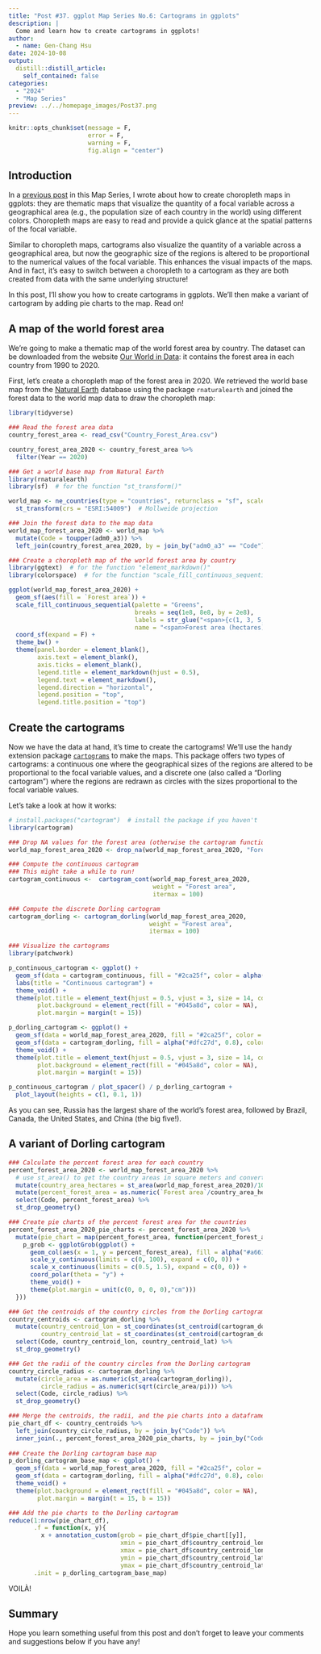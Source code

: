 ```yaml
---
title: "Post #37. ggplot Map Series No.6: Cartograms in ggplots"
description: |
  Come and learn how to create cartograms in ggplots!
author:
  - name: Gen-Chang Hsu
date: 2024-10-08
output:
  distill::distill_article:
    self_contained: false
categories:
  - "2024"
  - "Map Series"
preview: ../../homepage_images/Post37.png
---
```


<!-- Webpage style -->

<style>
d-article a {
  color: #2780e3 !important;
  border-bottom: none !important;
}

d-article a:hover {
  color: #2780e3 !important;
  border-bottom: 2px solid !important;
}

d-byline {
  margin-left: -10% !important;
}

d-title {
  margin-left: -10%;
}

d-title h1{
  font-size: 45px;
  width: 130%;
}

d-article {
  margin-left: -10%;
}

p {
  width: 120%;
}

d-article h2 {
  width: 120%;
}

d-article h3 {
  width: 120%;
  font-size: 28px;
}

div.article-footer{
  width: 120%;
}

d-article div.sourceCode { 
  width: 120% !important;
}

d-article pre { 
  width: 120% !important;
}

div.l-body {
  width: 120% !important;
}

d-article table thead tr {
  height: 60px !important;
  width: 210px !important;
}

d-article table thead th {
  height: 60px !important;
  font-size: 22px !important;
  width: 210px !important;
}

d-article table tbody tr td {
  font-size: 21px !important;
  height: 60px !important;
  text-align: center !important;
  width: 210px !important;
}

div.l-body img {
    margin-right: 30% !important;
}

</style>

<head>
  <base target="_blank">
</head>

```r
knitr::opts_chunk$set(message = F, 
                      error = F, 
                      warning = F,
                      fig.align = "center")

```

<!-- Start of the article -->

## Introduction

In a [previous post](https://genchanghsu.github.io/ggGallery/posts/2023-03-09-post-25-ggplot-map-series-no1-basic-ggplot-maps/) in this Map Series, I wrote about how to create choropleth maps in ggplots: they are thematic maps that visualize the quantity of a focal variable across a geographical area (e.g., the population size of each country in the world) using different colors. Choropleth maps are easy to read and provide a quick glance at the spatial patterns of the focal variable.

Similar to choropleth maps, cartograms also visualize the quantity of a variable across a geographical area, but now the geographic size of the regions is altered to be proportional to the numerical values of the focal variable. This enhances the visual impacts of the maps. And in fact, it's easy to switch between a choropleth to a cartogram as they are both created from data with the same underlying structure!

In this post, I'll show you how to create cartograms in ggplots. We'll then make a variant of cartogram by adding pie charts to the map. Read on!


## A map of the world forest area

We're going to make a thematic map of the world forest area by country. The dataset can be downloaded from the website [Our World in Data](https://ourworldindata.org/forest-area): it contains the forest area in each country from 1990 to 2020.

First, let's create a choropleth map of the forest area in 2020. We retrieved the world base map from the [Natural Earth](https://www.naturalearthdata.com/) database using the package `rnaturalearth` and joined the forest data to the world map data to draw the choropleth map:

```r
library(tidyverse)

### Read the forest area data
country_forest_area <- read_csv("Country_Forest_Area.csv")

country_forest_area_2020 <- country_forest_area %>% 
  filter(Year == 2020)

### Get a world base map from Natural Earth
library(rnaturalearth)
library(sf)  # for the function "st_transform()"

world_map <- ne_countries(type = "countries", returnclass = "sf", scale = 110) %>%
  st_transform(crs = "ESRI:54009")  # Mollweide projection

### Join the forest data to the map data
world_map_forest_area_2020 <- world_map %>% 
  mutate(Code = toupper(adm0_a3)) %>% 
  left_join(country_forest_area_2020, by = join_by("adm0_a3" == "Code"))

### Create a choropleth map of the world forest area by country
library(ggtext)  # for the function "element_markdown()"
library(colorspace)  # for the function "scale_fill_continuous_sequential()"

ggplot(world_map_forest_area_2020) + 
  geom_sf(aes(fill = `Forest area`)) + 
  scale_fill_continuous_sequential(palette = "Greens",
                                   breaks = seq(1e8, 8e8, by = 2e8), 
                                   labels = str_glue("<span>{c(1, 3, 5, 7)}×10^8^</span>"), 
                                   name = "<span>Forest area (hectares)</span>") + 
  coord_sf(expand = F) + 
  theme_bw() + 
  theme(panel.border = element_blank(),
        axis.text = element_blank(),
        axis.ticks = element_blank(),
        legend.title = element_markdown(hjust = 0.5),
        legend.text = element_markdown(),
        legend.direction = "horizontal",
        legend.position = "top",
        legend.title.position = "top")

```

## Create the cartograms

Now we have the data at hand, it's time to create the cartograms! We'll use the handy extension package [`cartograms`](https://sjewo.github.io/cartogram/) to make the maps. This package offers two types of cartograms: a continuous one where the geographical sizes of the regions are altered to be proportional to the focal variable values, and a discrete one (also called a "Dorling cartogram") where the regions are redrawn as circles with the sizes proportional to the focal variable values.

Let's take a look at how it works:

```r
# install.packages("cartogram")  # install the package if you haven't
library(cartogram)

### Drop NA values for the forest area (otherwise the cartogram function will throw an error)
world_map_forest_area_2020 <- drop_na(world_map_forest_area_2020, "Forest area")

### Compute the continuous cartogram
### This might take a while to run!
cartogram_continuous <-  cartogram_cont(world_map_forest_area_2020, 
                                        weight = "Forest area", 
                                        itermax = 100)

### Compute the discrete Dorling cartogram
cartogram_dorling <- cartogram_dorling(world_map_forest_area_2020, 
                                       weight = "Forest area",
                                       itermax = 100)

### Visualize the cartograms
library(patchwork)

p_continuous_cartogram <- ggplot() + 
  geom_sf(data = cartogram_continuous, fill = "#2ca25f", color = alpha("#b2e2e2", 0.75)) +
  labs(title = "Continuous cartogram") + 
  theme_void() + 
  theme(plot.title = element_text(hjust = 0.5, vjust = 3, size = 14, color = "grey"),
        plot.background = element_rect(fill = "#045a8d", color = NA),
        plot.margin = margin(t = 15))

p_dorling_cartogram <- ggplot() + 
  geom_sf(data = world_map_forest_area_2020, fill = "#2ca25f", color = alpha("#b2e2e2", 0.5)) + 
  geom_sf(data = cartogram_dorling, fill = alpha("#dfc27d", 0.8), color = alpha("#a6611a", 0.8)) +   labs(title = "Dorling cartogram") + 
  theme_void() + 
  theme(plot.title = element_text(hjust = 0.5, vjust = 3, size = 14, color = "grey"),
        plot.background = element_rect(fill = "#045a8d", color = NA),
        plot.margin = margin(t = 15))

p_continuous_cartogram / plot_spacer() / p_dorling_cartogram + 
  plot_layout(heights = c(1, 0.1, 1))

```

As you can see, Russia has the largest share of the world's forest area, followed by Brazil, Canada, the United States, and China (the big five!).

## A variant of Dorling cartogram



```r
### Calculate the percent forest area for each country
percent_forest_area_2020 <- world_map_forest_area_2020 %>% 
  # use st_area() to get the country areas in square meters and convert them to hectares
  mutate(country_area_hectares = st_area(world_map_forest_area_2020)/10000) %>%  
  mutate(percent_forest_area = as.numeric(`Forest area`/country_area_hectares*100)) %>% 
  select(Code, percent_forest_area) %>% 
  st_drop_geometry()

### Create pie charts of the percent forest area for the countries
percent_forest_area_2020_pie_charts <- percent_forest_area_2020 %>% 
  mutate(pie_chart = map(percent_forest_area, function(percent_forest_area){
    p_grob <- ggplotGrob(ggplot() + 
      geom_col(aes(x = 1, y = percent_forest_area), fill = alpha("#a6611a", 0.8), width = 1) + 
      scale_y_continuous(limits = c(0, 100), expand = c(0, 0)) + 
      scale_x_continuous(limits = c(0.5, 1.5), expand = c(0, 0)) + 
      coord_polar(theta = "y") + 
      theme_void() +
      theme(plot.margin = unit(c(0, 0, 0, 0),"cm")))
  }))

### Get the centroids of the country circles from the Dorling cartogram
country_centroids <- cartogram_dorling %>% 
  mutate(country_centroid_lon = st_coordinates(st_centroid(cartogram_dorling)$geometry)[, 1],
         country_centroid_lat = st_coordinates(st_centroid(cartogram_dorling)$geometry)[, 2]) %>%
  select(Code, country_centroid_lon, country_centroid_lat) %>% 
  st_drop_geometry()

### Get the radii of the country circles from the Dorling cartogram
country_circle_radius <- cartogram_dorling %>%
  mutate(circle_area = as.numeric(st_area(cartogram_dorling)),
         circle_radius = as.numeric(sqrt(circle_area/pi))) %>% 
  select(Code, circle_radius) %>% 
  st_drop_geometry()

### Merge the centroids, the radii, and the pie charts into a dataframe
pie_chart_df <- country_centroids %>% 
  left_join(country_circle_radius, by = join_by("Code")) %>% 
  inner_join(., percent_forest_area_2020_pie_charts, by = join_by("Code"))
  
### Create the Dorling cartogram base map
p_dorling_cartogram_base_map <- ggplot() + 
  geom_sf(data = world_map_forest_area_2020, fill = "#2ca25f", color = alpha("#b2e2e2", 0.5)) + 
  geom_sf(data = cartogram_dorling, fill = alpha("#dfc27d", 0.8), color = alpha("#a6611a", 0.8)) +
  theme_void() + 
  theme(plot.background = element_rect(fill = "#045a8d", color = NA),
        plot.margin = margin(t = 15, b = 15))

### Add the pie charts to the Dorling cartogram
reduce(1:nrow(pie_chart_df), 
       .f = function(x, y){
         x + annotation_custom(grob = pie_chart_df$pie_chart[[y]],
                               xmin = pie_chart_df$country_centroid_lon[y] - pie_chart_df$circle_radius[y] * 1.2,
                               xmax = pie_chart_df$country_centroid_lon[y] + pie_chart_df$circle_radius[y] * 1.2,
                               ymin = pie_chart_df$country_centroid_lat[y] - pie_chart_df$circle_radius[y] * 1.2,
                               ymax = pie_chart_df$country_centroid_lat[y] + pie_chart_df$circle_radius[y] * 1.2)},
       .init = p_dorling_cartogram_base_map)

```
VOILÀ!

## Summary



Hope you learn something useful from this post and don't forget to leave your comments and suggestions below if you have any!




